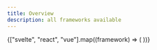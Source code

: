 ```yaml
---
title: Overview
description: all frameworks available
---
```



<CardGrid>
	{["svelte", "react", "vue"].map((framework) => (
		<LinkCard
			title={capitalizeUtil(framework)}
			href={`/frameworks/${framework}/getting-started/`}
		/>
	))}
</CardGrid>
